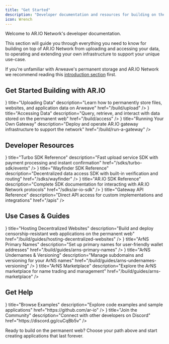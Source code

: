 ```yaml
---
title: "Get Started"
description: "Developer documentation and resources for building on the AR.IO ecosystem"
icon: Wrench
---
```



Welcome to AR.IO Network's developer documentation.

This section will guide you through everything you need to know for building on top of AR.IO Network from uploading and accessing your data, to operating and extending your own infrastructure to support your unique use-case.

If you're unfamiliar with Arweave's permanent storage and AR.IO Network we recommend reading this [introduction section](/learn) first.

## Get Started Building with AR.IO

<Cards>
  <Card
    icon={<Rocket />}
    title="Uploading Data"
    description="Learn how to permanently store files, websites, and application data on Arweave"
    href="/build/upload"
  />
  <Card
    icon={<Database />}
    title="Accessing Data"
    description="Query, retrieve, and interact with data stored on the permanent web"
    href="/build/access"
  />
  <Card
    icon={<Network />}
    title="Running Your Own Gateway"
    description="Deploy and operate AR.IO gateway infrastructure to support the network"
    href="/build/run-a-gateway"
  />
</Cards>

## Developer Resources

<Cards>
  <Card
    icon={<Image src="/turbo.svg" alt="Turbo SDK" width={24} height={24} />}
    title="Turbo SDK Reference"
    description="Fast upload service SDK with payment processing and instant confirmation"
    href="/sdks/turbo-sdk/events"
  />
  <Card
    icon={
      <Image src="/wayfinder.svg" alt="Wayfinder SDK" width={24} height={24} />
    }
    title="Wayfinder SDK Reference"
    description="Decentralized data access SDK with built-in verification and routing"
    href="/sdks/wayfinder"
  />
  <Card
    icon={<Image src="/ario.svg" alt="AR.IO SDK" width={24} height={24} />}
    title="AR.IO SDK Reference"
    description="Complete SDK documentation for interacting with AR.IO Network protocols"
    href="/sdks/ar-io-sdk"
  />
  <Card
    icon={<Code />}
    title="Gateway API Reference"
    description="Direct API access for custom implementations and integrations"
    href="/apis"
  />
</Cards>

## Use Cases & Guides

<Cards>
  <Card
    icon={<Rocket />}
    title="Hosting Decentralized Websites"
    description="Build and deploy censorship-resistant web applications on the permanent web"
    href="/build/guides/hosting-decentralized-websites"
  />
  <Card
    icon={<Network />}
    title="ArNS Primary Names"
    description="Set up primary names for user-friendly wallet addresses"
    href="/build/guides/arns-primary-names"
  />
  <Card
    icon={<Database />}
    title="ArNS Undernames & Versioning"
    description="Manage subdomains and versioning for your ArNS names"
    href="/build/guides/arns-undernames-versioning"
  />
  <Card
    icon={<Zap />}
    title="ArNS Marketplace"
    description="Explore the ArNS marketplace for name trading and management"
    href="/build/guides/arns-marketplace"
  />
</Cards>

## Get Help

<Cards>
  <Card
    icon={<BookOpen />}
    title="Browse Examples"
    description="Explore code examples and sample applications"
    href="https://github.com/ar-io"
  />
  <Card
    icon={<Network />}
    title="Join the Community"
    description="Connect with other developers on Discord"
    href="https://discord.gg/cuCqBb5v"
  />
</Cards>

Ready to build on the permanent web? Choose your path above and start creating applications that last forever.
